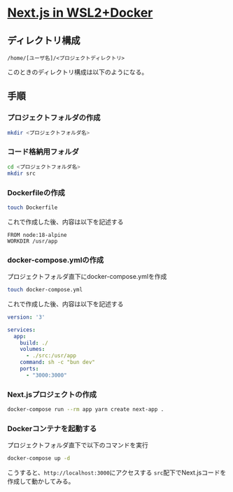 
# [Next.js in WSL2+Docker](https://zenn.dev/ttani/articles/wsl2-docker-next-setup)
## ディレクトリ構成
```
/home/[ユーザ名]/<プロジェクトディレクトリ>
```

このときのディレクトリ構成は以下のようになる。

<FileTree>
  <FileTree.Folder name="プロジェクトディレクトリ" defaultOpen>
    <FileTree.File name="Dockerfile" />
    <FileTree.File name="docker-compose.yml" />
    <FileTree.Folder name="src">
      <FileTree.File name="Next.jsプロジェクト" />
    </FileTree.Folder>
  </FileTree.Folder>
</FileTree>

## 手順
### プロジェクトフォルダの作成
```bash copy
mkdir <プロジェクトフォルダ名>
```
### コード格納用フォルダ
```bash copy
cd <プロジェクトフォルダ名>
mkdir src
```

### Dockerfileの作成
```bash copy
touch Dockerfile
```
これで作成した後、内容は以下を記述する
```Dockerfile:Dockerfile copy
FROM node:18-alpine
WORKDIR /usr/app
```

### docker-compose.ymlの作成
プロジェクトフォルダ直下にdocker-compose.ymlを作成

```bash copy
touch docker-compose.yml
```
これで作成した後、内容は以下を記述する
```yml:docker-compose.yml copy
version: '3'

services:
  app:
    build: ./
    volumes:
      - ./src:/usr/app
    command: sh -c "bun dev"
    ports:
      - "3000:3000"
```

### Next.jsプロジェクトの作成
```bash copy
docker-compose run --rm app yarn create next-app .
```

### Dockerコンテナを起動する
プロジェクトフォルダ直下で以下のコマンドを実行
```bash copy
docker-compose up -d
```

こうすると、`http://localhost:3000`にアクセスする
`src`配下でNext.jsコードを作成して動かしてみる。

